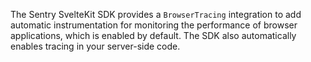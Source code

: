 The Sentry SvelteKit SDK provides a `BrowserTracing` integration to add automatic instrumentation for monitoring the performance of browser applications, which is enabled by default.
The SDK also automatically enables tracing in your server-side code.
